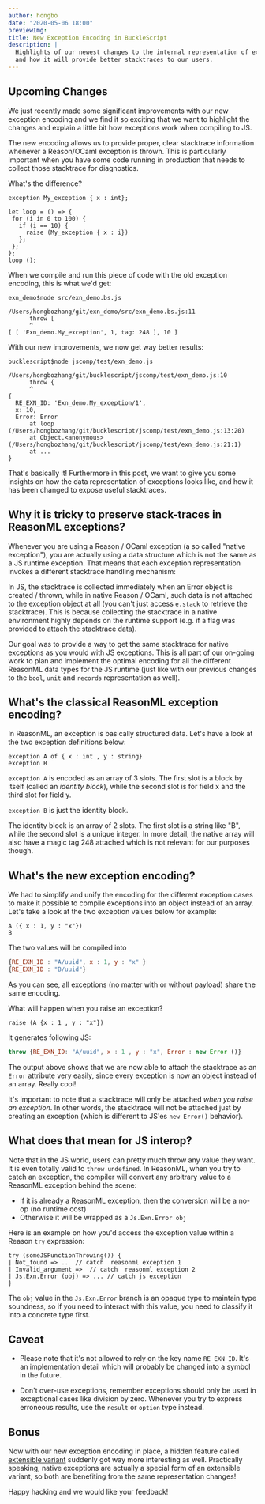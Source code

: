 ```yaml
---
author: hongbo
date: "2020-05-06 18:00"
previewImg:
title: New Exception Encoding in BuckleScript
description: |
  Highlights of our newest changes to the internal representation of exceptions
  and how it will provide better stacktraces to our users.
---
```


## Upcoming Changes

We just recently made some significant improvements with our new exception encoding and we find it so exciting that we want to highlight the changes and explain a little bit how exceptions work when compiling to JS.

The new encoding allows us to provide proper, clear stacktrace information whenever a Reason/OCaml exception is thrown. This is particularly important when you have some code running in production that needs to collect those stacktrace for diagnostics.

What's the difference?

```reason
exception My_exception { x : int};

let loop = () => {
 for (i in 0 to 100) {
   if (i == 10) {
     raise (My_exception { x : i})
   };
 };
};
loop ();
```

When we compile and run this piece of code with the old exception encoding, this is what we'd get:

```
exn_demo$node src/exn_demo.bs.js

/Users/hongbozhang/git/exn_demo/src/exn_demo.bs.js:11
      throw [
      ^
[ [ 'Exn_demo.My_exception', 1, tag: 248 ], 10 ]
```

With our new improvements, we now get way better results:

```
bucklescript$node jscomp/test/exn_demo.js

/Users/hongbozhang/git/bucklescript/jscomp/test/exn_demo.js:10
      throw {
      ^
{
  RE_EXN_ID: 'Exn_demo.My_exception/1',
  x: 10,
  Error: Error
      at loop (/Users/hongbozhang/git/bucklescript/jscomp/test/exn_demo.js:13:20)
      at Object.<anonymous> (/Users/hongbozhang/git/bucklescript/jscomp/test/exn_demo.js:21:1)
      at ...
}
```

That's basically it! Furthermore in this post, we want to give you some insights on how the data representation of exceptions looks like, and how it has been changed to expose useful stacktraces.

## Why it is tricky to preserve stack-traces in ReasonML exceptions?

Whenever you are using a Reason / OCaml exception (a so called "native exception"), you are actually using a data structure which is not the same as a JS runtime exception. That means that each exception representation invokes a different stacktrace handling mechanism:

In JS, the stacktrace is collected immediately when an Error object is created / thrown, while in native Reason / OCaml, such data is not attached to the exception object at all (you can't just access `e.stack` to retrieve the stacktrace). This is because collecting the stacktrace in a native environment highly depends on the runtime support (e.g. if a flag was provided to attach the stacktrace data).

Our goal was to provide a way to get the same stacktrace for native exceptions as you would with JS exceptions. This is all part of our on-going work to plan and implement the optimal encoding for all the different ReasonML data types for the JS runtime (just like with our previous changes to the `bool`, `unit` and `records` representation as well).

## What's the classical ReasonML exception encoding?

In ReasonML, an exception is basically structured data. Let's have a look at the two exception definitions below:

```reason
exception A of { x : int , y : string}
exception B
```

`exception A` is encoded as an array of 3 slots. The first slot is a block by itself (called an *identity block*), while the second slot is for field x and the third slot for field y.

`exception B` is just the identity block.

The identity block is an array of 2 slots. The first slot is a string like "B", while the second slot is a unique integer.
In more detail, the native array will also have a magic tag 248 attached which is not relevant for our purposes though.

## What's the new exception encoding?

We had to simplify and unify the encoding for the different exception cases to make it possible to compile exceptions into an object instead of an array. Let's take a look at the two exception values below for example:

```reason
A ({ x : 1, y : "x"})
B
```

The two values will be compiled into

```js
{RE_EXN_ID : "A/uuid", x : 1, y : "x" }
{RE_EXN_ID : "B/uuid"}
```
As you can see, all exceptions (no matter with or without payload) share the same encoding.

What will happen when you raise an exception?

```reason
raise (A {x : 1 , y : "x"})
````

It generates following JS:

```js
throw {RE_EXN_ID: "A/uuid", x : 1 , y : "x", Error : new Error ()}
```

The output above shows that we are now able to attach the stacktrace as an `Error` attribute very easily, since every exception is now an object instead of an array. Really cool!

It's important to note that a stacktrace will only be attached *when you raise an exception*. In other words, the stacktrace will not be attached just by creating an exception (which is different to JS'es `new Error()` behavior).

## What does that mean for JS interop?

Note that in the JS world, users can pretty much throw any value they want. It is even totally valid to `throw undefined`. In ReasonML, when you try to catch an exception, the compiler will convert any arbitrary value to a ReasonML exception behind the scene:

- If it is already a ReasonML exception, then the conversion will be a no-op (no runtime cost)
- Otherwise it will be wrapped as a `Js.Exn.Error obj`

Here is an example on how you'd access the exception value within a Reason `try` expression:

```reason
try (someJSFunctionThrowing()) {
| Not_found => ..  // catch  reasonml exception 1
| Invalid_argument =>  // catch  reasonml exception 2
| Js.Exn.Error (obj) => ... // catch js exception
}
```

The `obj` value in the `Js.Exn.Error` branch is an opaque type to maintain type soundness, so if you need to interact with this value, you need to classify it into a concrete type first.

## Caveat

- Please note that it's not allowed to rely on the key name `RE_EXN_ID`. It's an implementation detail which will probably be changed into a symbol in the future.

- Don't over-use exceptions, remember exceptions should only be used in exceptional cases like division by zero. Whenever you  try to express erroneous results, use the `result` or `option` type instead.

## Bonus

Now with our new exception encoding in place, a hidden feature called [extensible variant](https://caml.inria.fr/pub/docs/manual-ocaml/extensiblevariants.html) suddenly got way more interesting as well. Practically speaking, native exceptions are actually a special form of an extensible variant, so both are benefiting from the same representation changes!


Happy hacking and we would like your feedback!
